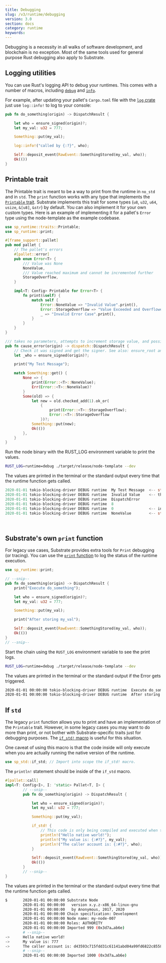 ```yaml
---
title: Debugging
slug: /v3/runtime/debugging
version: 3.0
section: docs
category: runtime
keywords:
---
```


Debugging is a necessity in all walks of software development, and blockchain is no exception. Most
of the same tools used for general purpose Rust debugging also apply to Substrate.

## Logging utilities

You can use Rust's logging API to debug your runtimes. This comes with a number of macros, including
[`debug`](https://docs.rs/log/0.4.14/log/macro.debug.html) and [`info`](https://docs.rs/log/0.4.14/log/macro.info.html).

For example, after updating your pallet's `Cargo.toml` file with the [`log` crate](https://crates.io/crates/log)
just use `log::info!` to log to your console:

```rust
pub fn do_something(origin) -> DispatchResult {

	let who = ensure_signed(origin)?;
	let my_val: u32 = 777;

	Something::put(my_val);

	log::info!("called by {:?}", who);

	Self::deposit_event(RawEvent::SomethingStored(my_val, who));
	Ok(())
}
```

## Printable trait

The Printable trait is meant to be a way to print from the runtime in `no_std` and in `std`. The
`print` function works with any type that implements the
[`Printable` trait](/rustdocs/latest/sp_runtime/traits/trait.Printable.html).
Substrate implements this trait for some types (`u8`, `u32`, `u64`, `usize`, `&[u8]`, `&str`) by
default. You can also implement it for your own custom types. Here is an example of implementing it
for a pallet's `Error` type using the node-template as the example codebase.

```rust
use sp_runtime::traits::Printable;
use sp_runtime::print;
```

```rust
#[frame_support::pallet]
pub mod pallet {
	// The pallet's errors
	#[pallet::error]
	pub enum Error<T> {
		/// Value was None
		NoneValue,
		/// Value reached maximum and cannot be incremented further
		StorageOverflow,
	}

	impl<T: Config> Printable for Error<T> {
		fn print(&self) {
			match self {
				Error::NoneValue => "Invalid Value".print(),
				Error::StorageOverflow => "Value Exceeded and Overflowed".print(),
				_ => "Invalid Error Case".print(),
			}
		}
	}
}
```

```rust
/// takes no parameters, attempts to increment storage value, and possibly throws an error
pub fn cause_error(origin) -> dispatch::DispatchResult {
	// Check it was signed and get the signer. See also: ensure_root and ensure_none
	let _who = ensure_signed(origin)?;

	print("My Test Message");

	match Something::get() {
		None => {
			print(Error::<T>::NoneValue);
			Err(Error::<T>::NoneValue)?
		}
		Some(old) => {
			let new = old.checked_add(1).ok_or(
				{
					print(Error::<T>::StorageOverflow);
					Error::<T>::StorageOverflow
				})?;
			Something::put(new);
			Ok(())
		},
	}
}
```

Run the node binary with the RUST_LOG environment variable to print the values.

```sh
RUST_LOG=runtime=debug ./target/release/node-template --dev
```

The values are printed in the terminal or the standard output every time that the runtime function
gets called.

```rust
2020-01-01 tokio-blocking-driver DEBUG runtime  My Test Message  <-- str implements Printable by default
2020-01-01 tokio-blocking-driver DEBUG runtime  Invalid Value    <-- the custom string from NoneValue
2020-01-01 tokio-blocking-driver DEBUG runtime  DispatchError
2020-01-01 tokio-blocking-driver DEBUG runtime  8
2020-01-01 tokio-blocking-driver DEBUG runtime  0                <-- index value from the Error enum definition
2020-01-01 tokio-blocking-driver DEBUG runtime  NoneValue        <-- str which holds the name of the ident of the error
```

<br />
<Message
  type={`yellow`}
  title={`Important`}
  text={`Adding many print functions to the runtime will produce a bigger binary and wasm blob
  with debug code not needed in production.`}
/>

## Substrate's own `print` function

For legacy use cases, Substrate provides extra tools for `Print` debugging (or tracing). You can use
the [`print` function](/rustdocs/latest/sp_runtime/fn.print.html) to log the
status of the runtime execution.

```rust
use sp_runtime::print;

// --snip--
pub fn do_something(origin) -> DispatchResult {
	print("Execute do_something");

	let who = ensure_signed(origin)?;
	let my_val: u32 = 777;

	Something::put(my_val);

	print("After storing my_val");

	Self::deposit_event(RawEvent::SomethingStored(my_val, who));
	Ok(())
}
// --snip--
```

Start the chain using the `RUST_LOG` environment variable to see the print logs.

```sh
RUST_LOG=runtime=debug ./target/release/node-template --dev
```

The values are printed in the terminal or the standard output if the Error gets triggered.

```sh
2020-01-01 00:00:00 tokio-blocking-driver DEBUG runtime  Execute do_something
2020-01-01 00:00:00 tokio-blocking-driver DEBUG runtime  After storing my_val
```

## If `std`

The legacy `print` function allows you to print and have an implementation of the `Printable` trait.
However, in some legacy cases you may want to do more than print, or not bother with
Substrate-specific traits just for debugging purposes. The
[`if_std!` macro](/rustdocs/latest/sp_std/macro.if_std.html) is useful for this
situation.

One caveat of using this macro is that the code inside will only execute when you are actually
running the native version of the runtime.

```rust
use sp_std::if_std; // Import into scope the if_std! macro.
```

The `println!` statement should be inside of the `if_std` macro.

```rust
#[pallet::call]
impl<T: Config<I>, I: 'static> Pallet<T, I> {
		// --snip--
		pub fn do_something(origin) -> DispatchResult {

			let who = ensure_signed(origin)?;
			let my_val: u32 = 777;

			Something::put(my_val);

			if_std! {
				// This code is only being compiled and executed when the `std` feature is enabled.
				println!("Hello native world!");
				println!("My value is: {:#?}", my_val);
				println!("The caller account is: {:#?}", who);
			}

			Self::deposit_event(RawEvent::SomethingStored(my_val, who));
			Ok(())
		}
		// --snip--
}
```

The values are printed in the terminal or the standard output every time that the runtime function
gets called.

```sh
$		2020-01-01 00:00:00 Substrate Node
		2020-01-01 00:00:00   version x.y.z-x86_64-linux-gnu
		2020-01-01 00:00:00   by Anonymous, 2017, 2020
		2020-01-01 00:00:00 Chain specification: Development
		2020-01-01 00:00:00 Node name: my-node-007
		2020-01-01 00:00:00 Roles: AUTHORITY
		2020-01-01 00:00:00 Imported 999 (0x3d7a…ab6e)
		# --snip--
->		Hello native world!
->		My value is: 777
->		The caller account is: d43593c715fdd31c61141abd04a99fd6822c8558854ccde39a5684e7a56da27d (5GrwvaEF...)
		# --snip--
		2020-01-01 00:00:00 Imported 1000 (0x3d7a…ab6e)

```
